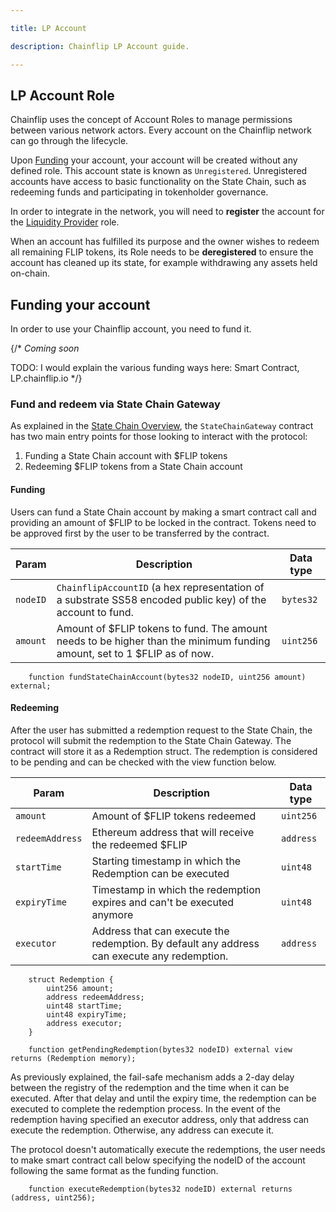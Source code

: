 ```yaml
---

title: LP Account

description: Chainflip LP Account guide.

---
```


## LP Account Role

Chainflip uses the concept of Account Roles to manage permissions between various network actors. Every account on the Chainflip network can go through the lifecycle.

Upon [Funding](#funding-your-account) your account, your account will be created without any defined role. This account state is known as `Unregistered`. Unregistered accounts have access to basic functionality on the State Chain, such as redeeming funds and participating in tokenholder governance.

In order to integrate in the network, you will need to **register** the account for the [Liquidity Provider](/lp/lp-account) role.

When an account has fulfilled its purpose and the owner wishes to redeem all remaining FLIP tokens, its Role needs to be **deregistered** to ensure the account has cleaned up its state, for example withdrawing any assets held on-chain.


## Funding your account

In order to use your Chainflip account, you need to fund it.

{/* *Coming soon*

TODO: I would explain the various funding ways here: Smart Contract, LP.chainflip.io */}

### Fund and redeem via State Chain Gateway

As explained in the [State Chain Overview](/protocol/funding-state-chain-account#state-chain-flip-gateway), the `StateChainGateway` contract has two main entry points for those looking to interact with the protocol:
1. Funding a State Chain account with \$FLIP tokens
2. Redeeming \$FLIP tokens from a State Chain account

#### Funding

Users can fund a State Chain account by making a smart contract call and providing an amount of \$FLIP to be locked in the contract. Tokens need to be approved first by the user to be transferred by the contract.

| Param | Description | Data type |
|-------|-------------|-----------|
| `nodeID` | `ChainflipAccountID` (a hex representation of a substrate SS58 encoded public key) of the account to fund. | `bytes32` |
| `amount` | Amount of \$FLIP tokens to fund. The amount needs to be higher than the minimum funding amount, set to 1 $FLIP as of now. | `uint256` |

```solidity
    function fundStateChainAccount(bytes32 nodeID, uint256 amount) external;
```


#### Redeeming

After the user has submitted a redemption request to the State Chain, the protocol will submit the redemption to the State Chain Gateway. The contract will store it as a Redemption struct. The redemption is considered to be pending and can be checked with the view function below.

| Param | Description | Data type |
|-------|-------------|-----------|
| `amount` | Amount of \$FLIP tokens redeemed | `uint256` |
| `redeemAddress` | Ethereum address that will receive the redeemed $FLIP | `address` |
| `startTime` | Starting timestamp in which the Redemption can be executed | `uint48` |
| `expiryTime` | Timestamp in which the redemption expires and can't be executed anymore | `uint48` |
| `executor` | Address that can execute the redemption. By default any address can execute any redemption. | `address` |

```solidity
    struct Redemption {
        uint256 amount;
        address redeemAddress;
        uint48 startTime;
        uint48 expiryTime;
        address executor;
    }

    function getPendingRedemption(bytes32 nodeID) external view returns (Redemption memory);
```

As previously explained, the fail-safe mechanism adds a 2-day delay between the registry of the redemption and the time when it can be executed. After that delay and until the expiry time, the redemption can be executed to complete the redemption process. In the event of the redemption having specified an executor address, only that address can execute the redemption. Otherwise, any address can execute it.

The protocol doesn't automatically execute the redemptions, the user needs to make smart contract call below specifying the nodeID of the account following the same format as the funding function.

```solidity
    function executeRedemption(bytes32 nodeID) external returns (address, uint256);
```
